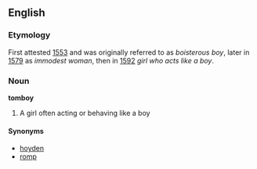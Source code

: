 ==English==
===Etymology===
First attested [[w:1553|1553]] and was originally referred to as ''boisterous boy'', later in [[w:1579|1579]] as ''immodest woman'', then in [[w:1592|1592]] ''girl who acts like a boy''.
===Noun===
'''tomboy''' 
#A girl often acting or behaving like a boy

====Synonyms====
*[[hoyden]]
*[[romp]]